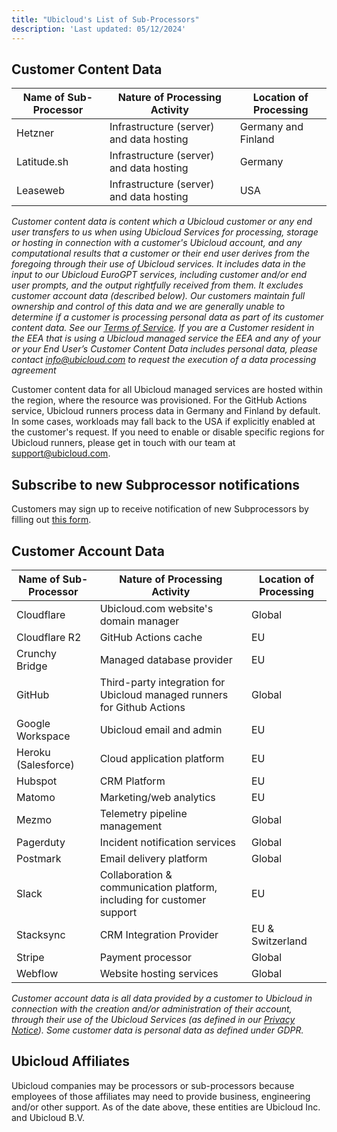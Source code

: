 ```yaml
---
title: "Ubicloud's List of Sub-Processors"
description: 'Last updated: 05/12/2024'
---
```


## Customer Content Data

| Name of Sub-Processor | Nature of Processing Activity            | Location of Processing |
|-----------------------|------------------------------------------|------------------------|
| Hetzner               | Infrastructure (server) and data hosting | Germany and Finland    |
| Latitude.sh           | Infrastructure (server) and data hosting | Germany                |
| Leaseweb              | Infrastructure (server) and data hosting | USA                    |

_Customer content data is content which a Ubicloud customer or any end user transfers to us when using Ubicloud Services for processing, storage or hosting in connection with a customer's Ubicloud account, and any computational results that a customer or their end user derives from the foregoing through their use of Ubicloud services. It includes data in the input to our Ubicloud EuroGPT services, including customer and/or end user prompts, and the output rightfully received from them. It excludes customer account data (described below). Our customers maintain full ownership and control of this data and we are generally unable to determine if a customer is processing personal data as part of its customer content data. See our [Terms of Service](/about/terms-of-service). If you are a Customer resident in the EEA that is using a Ubicloud managed service the EEA and any of your or your End User’s Customer Content Data includes personal data, please contact [info@ubicloud.com](mailto:info@ubicloud.com) to request the execution of a data processing agreement_

Customer content data for all Ubicloud managed services are hosted within the region, where the resource was provisioned. For the GitHub Actions service, Ubicloud runners process data in Germany and Finland by default. In some cases, workloads may fall back to the USA if explicitly enabled at the customer's request. If you need to enable or disable specific regions for Ubicloud runners, please get in touch with our team at [support@ubicloud.com](mailto:support@ubicloud.com).

## Subscribe to new Subprocessor notifications

Customers may sign up to receive notification of new Subprocessors by filling out [this form](https://forms.gle/x5mq9ER5Xe4gBPsU9).

## Customer Account Data

| Name of Sub-Processor | Nature of Processing Activity                                            | Location of Processing |
|-----------------------|--------------------------------------------------------------------------|------------------------|
| Cloudflare            | Ubicloud.com website's domain manager                                    | Global                 |
| Cloudflare R2         | GitHub Actions cache                                                     | EU                     |
| Crunchy Bridge        | Managed database provider                                                | EU                     |
| GitHub                | Third-party integration for Ubicloud managed runners for Github Actions  | Global                 |
| Google Workspace      | Ubicloud email and admin                                                 | EU                     |
| Heroku (Salesforce)   | Cloud application platform                                               | EU                     |
| Hubspot               | CRM Platform                                                             | EU                     |
| Matomo                | Marketing/web analytics                                                  | EU                     |
| Mezmo                 | Telemetry pipeline management                                            | Global                 |
| Pagerduty             | Incident notification services                                           | Global                 |
| Postmark              | Email delivery platform                                                  | Global                 |
| Slack                 | Collaboration & communication platform, including for customer support   | EU                     |
| Stacksync             | CRM Integration Provider                                                 | EU & Switzerland       |
| Stripe                | Payment processor                                                        | Global                 |
| Webflow               | Website hosting services                                                 | Global                 |

_Customer account data is all data provided by a customer to Ubicloud in connection with the creation and/or administration of their account, through their use of the Ubicloud Services (as defined in our [Privacy Notice](/about/privacy-policy)). Some customer data is personal data as defined under GDPR._

## Ubicloud Affiliates

Ubicloud companies may be processors or sub-processors because employees of those affiliates may need to provide business, engineering and/or other support. As of the date above, these entities are Ubicloud Inc. and Ubicloud B.V.
